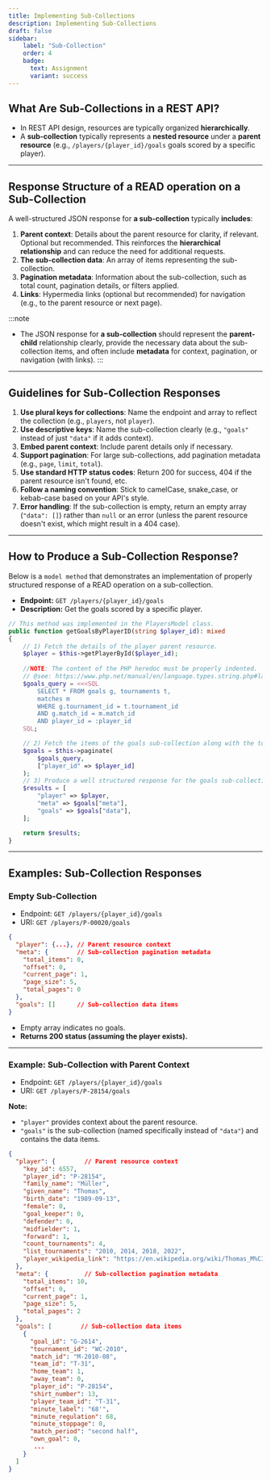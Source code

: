 ```yaml
---
title: Implementing Sub-Collections
description: Implementing Sub-Collections
draft: false
sidebar:
    label: "Sub-Collection"
    order: 4
    badge:
      text: Assignment
      variant: success
---
```


## What Are Sub-Collections in a REST API?
- In REST API design, resources are typically organized **hierarchically**.
- A **sub-collection** typically represents a **nested resource** under a **parent resource** (e.g., `/players/{player_id}/goals` goals scored by a specific player).  

---

## Response Structure of a READ operation on a Sub-Collection

A well-structured JSON response for **a sub-collection** typically **includes**:
1. **Parent context**: Details about the parent resource for clarity, if relevant. Optional but recommended. This reinforces the **hierarchical relationship** and can reduce the need for additional requests.
2. **The sub-collection data**: An array of items representing the sub-collection.
3. **Pagination metadata**: Information about the sub-collection, such as total count, pagination details, or filters applied.
4. **Links**: Hypermedia links (optional but recommended) for navigation (e.g., to the parent resource or next page).

:::note
- The JSON response for **a sub-collection** should represent the **parent-child** relationship clearly, provide the necessary data about the sub-collection items, and often include **metadata** for context, pagination, or navigation (with links).
:::

---

## Guidelines for Sub-Collection Responses
1. **Use plural keys for collections**: Name the endpoint and array to reflect the collection (e.g., `players`, not `player`).
2. **Use descriptive keys**: Name the sub-collection clearly (e.g., `"goals"` instead of just `"data"` if it adds context).
3. **Embed parent context**: Include parent details only if necessary.
4. **Support pagination**: For large sub-collections, add pagination metadata (e.g., `page`, `limit`, `total`).
5. **Use standard HTTP status codes**: Return 200 for success, 404 if the parent resource isn't found, etc.
6. **Follow a naming convention**: Stick to camelCase, snake_case, or kebab-case based on your API's style.
7. **Error handling**: If the sub-collection is empty, return an empty array (`"data": []`) rather than `null` or an error (unless the parent resource doesn't exist, which might result in a 404 case).

---

## How to Produce a Sub-Collection Response?
Below is a `model method` that demonstrates an implementation of properly structured response of a READ operation on a sub-collection. 
- **Endpoint:** `GET /players/{player_id}/goals`
- **Description:** Get the goals scored by a specific player.


```php title="Example: Producing a structure response for a sub-collection with parent resource context"
// This method was implemented in the PlayersModel class.  
public function getGoalsByPlayerID(string $player_id): mixed
{
    // 1) Fetch the details of the player parent resource.
    $player = $this->getPlayerById($player_id);
  
    //NOTE: The content of the PHP heredoc must be properly indented.
    // @see: https://www.php.net/manual/en/language.types.string.php#language.types.string.syntax.heredoc
    $goals_query = <<<SQL
        SELECT * FROM goals g, tournaments t,
        matches m
        WHERE g.tournament_id = t.tournament_id
        AND g.match_id = m.match_id
        AND player_id = :player_id
    SQL;

    // 2) Fetch the items of the goals sub-collection along with the tournament and match info.
    $goals = $this->paginate(
        $goals_query,
        ["player_id" => $player_id]
    );
    // 3) Produce a well structured response for the goals sub-collection.
    $results = [
        "player" => $player,
        "meta" => $goals["meta"],
        "goals" => $goals["data"],
    ];

    return $results;
}
```

---

## Examples: Sub-Collection Responses

### Empty Sub-Collection
- Endpoint: `GET /players/{player_id}/goals`
- URI: `GET /players/P-00020/goals`

```json title="Example: Structure of an empty sub-collection response with parent resource context"
{  
  "player": {...}, // Parent resource context
  "meta": {        // Sub-collection pagination metadata
    "total_items": 0,
    "offset": 0,
    "current_page": 1,
    "page_size": 5,
    "total_pages": 0
  },
  "goals": []      // Sub-collection data items
}
```
- Empty array indicates no goals.
- **Returns 200 status (assuming the player exists).**

---

### Example: Sub-Collection with Parent Context
- Endpoint: `GET /players/{player_id}/goals`
- URI: `GET /players/P-28154/goals`

**Note:**
- `"player"` provides context about the parent resource.
- `"goals"` is the sub-collection (named specifically instead of `"data"`) and contains the data items.

```json title="Example: Structure of a sub-collection response with parent resource context"
{  
  "player": {        // Parent resource context
    "key_id": 6557,
    "player_id": "P-28154",
    "family_name": "Müller",
    "given_name": "Thomas",
    "birth_date": "1989-09-13",
    "female": 0,
    "goal_keeper": 0,
    "defender": 0,
    "midfielder": 1,
    "forward": 1,
    "count_tournaments": 4,
    "list_tournaments": "2010, 2014, 2018, 2022",
    "player_wikipedia_link": "https://en.wikipedia.org/wiki/Thomas_M%C3%BCller"
  },
  "meta": {          // Sub-collection pagination metadata
    "total_items": 10,
    "offset": 0,
    "current_page": 1,
    "page_size": 5,
    "total_pages": 2
  },
  "goals": [        // Sub-collection data items
    {
      "goal_id": "G-2614",
      "tournament_id": "WC-2010",
      "match_id": "M-2010-08",
      "team_id": "T-31",
      "home_team": 1,
      "away_team": 0,
      "player_id": "P-28154",
      "shirt_number": 13,
      "player_team_id": "T-31",
      "minute_label": "68'",
      "minute_regulation": 68,
      "minute_stoppage": 0,
      "match_period": "second half",
      "own_goal": 0,
       ...
    }
  ]
}
```
